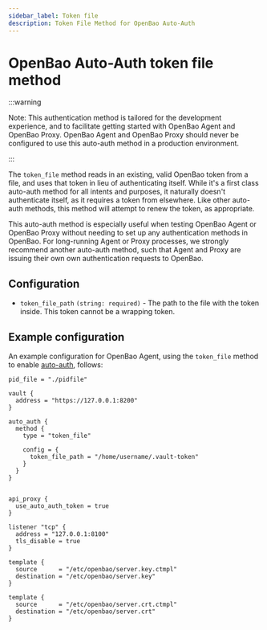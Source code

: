 ```yaml
---
sidebar_label: Token file
description: Token File Method for OpenBao Auto-Auth
---
```


# OpenBao Auto-Auth token file method

:::warning

Note: This authentication method is tailored for the development experience,
and to facilitate getting started with OpenBao Agent and OpenBao Proxy. OpenBao Agent and
OpenBao Proxy should never be configured to use this auto-auth method in a production environment.

:::

The `token_file` method reads in an existing, valid OpenBao token from a file, and uses that
token in lieu of authenticating itself. While it's a first class auto-auth method for all intents
and purposes, it naturally doesn't authenticate itself, as it requires a token from elsewhere. Like
other auto-auth methods, this method will attempt to renew the token, as appropriate.

This auto-auth method is especially useful when testing OpenBao Agent or OpenBao Proxy without needing to set up
any authentication methods in OpenBao. For long-running Agent or Proxy processes, we strongly recommend another
auto-auth method, such that Agent and Proxy are issuing their own own authentication requests to OpenBao.

## Configuration

- `token_file_path` `(string: required)` - The path to the file with the token inside. This token cannot be a wrapping token.

## Example configuration

An example configuration for OpenBao Agent, using the `token_file` method to enable [auto-auth](/docs/agent-and-proxy/autoauth), follows:

```hcl
pid_file = "./pidfile"

vault {
  address = "https://127.0.0.1:8200"
}

auto_auth {
  method {
    type = "token_file"

    config = {
      token_file_path = "/home/username/.vault-token"
    }
  }
}


api_proxy {
  use_auto_auth_token = true
}

listener "tcp" {
  address = "127.0.0.1:8100"
  tls_disable = true
}

template {
  source      = "/etc/openbao/server.key.ctmpl"
  destination = "/etc/openbao/server.key"
}

template {
  source      = "/etc/openbao/server.crt.ctmpl"
  destination = "/etc/openbao/server.crt"
}
```
